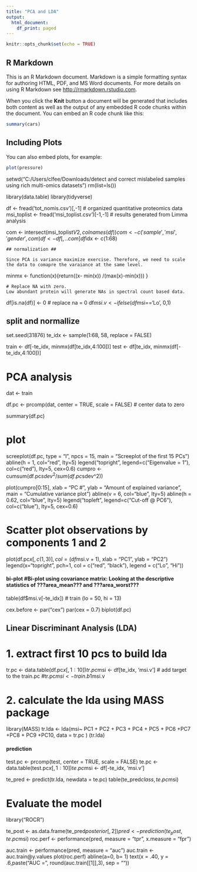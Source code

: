 ---
title: "PCA and LDA"
output:
  html_document:
    df_print: paged
---

```{r setup, include=FALSE}
knitr::opts_chunk$set(echo = TRUE)
```

## R Markdown

This is an R Markdown document. Markdown is a simple formatting syntax for authoring HTML, PDF, and MS Word documents. For more details on using R Markdown see <http://rmarkdown.rstudio.com>.

When you click the **Knit** button a document will be generated that includes both content as well as the output of any embedded R code chunks within the document. You can embed an R code chunk like this:

```{r cars}
summary(cars)
```

## Including Plots

You can also embed plots, for example:

```{r pressure, echo=FALSE}
plot(pressure)
```

setwd("C:/Users/clfee/Downloads/detect and correct mislabeled samples using rich multi-omics datasets")
rm(list=ls())

library(data.table)
library(tidyverse)

df          <- fread('tot_nomis.csv')[,-1]     # organized quantitative proteomics data
msi_toplist <- fread('msi_toplist.csv')[-1,-1] # results generated from Limma analysis


com     <- intersect(msi_toplist$V2,colnames(df)) 
com     <- c('sample','msi','gender',com)
df      <- df[, ..com]
df$idx  <- c(1:68)
    
```
## normalization ##

Since PCA is variance maximize exercise. Therefore, we need to scale the data to comapre the varaiance at the same level.
```
minmx <- function(x){return((x- min(x)) /(max(x)-min(x)))  }

```
# Replace NA with zero. 
Low abundant protein will generate NAs in spectral count based data.
```
df[is.na(df)] <- 0  # replace na = 0
df$msi.v      <- ifelse(df$msi=='Lo', 0,1) 


## split and normallize
set.seed(31876)
te_idx <- sample(1:68, 58, replace = FALSE)

train  <- df[-te_idx, minmx(df[te_idx,4:100])]
test   <- df[te_idx, minmx(df[-te_idx,4:100])]


# PCA analysis #
dat <- train

df.pc <- prcomp(dat, center = TRUE, scale = FALSE) # center data to zero

summary(df.pc)

# plot
screeplot(df.pc, type = "l", npcs = 15, main = "Screeplot of the first 15 PCs")
abline(h = 1, col="red", lty=5)
legend("topright", legend=c("Eigenvalue = 1"),
       col=c("red"), lty=5, cex=0.6)
cumpro <- cumsum(df.pc$sdev^2 / sum(df.pc$sdev^2))

plot(cumpro[0:15], xlab = "PC #", ylab = "Amount of explained variance", main = "Cumulative variance plot")
abline(v = 6, col="blue", lty=5)
abline(h = 0.62, col="blue", lty=5)
legend("topleft", legend=c("Cut-off @ PC6"),
       col=c("blue"), lty=5, cex=0.6)

# Scatter plot observations by components 1 and 2

plot(df.pc$x[, c(1, 3)], col = (df$msi.v + 1), 
     xlab = "PC1", ylab = "PC2")
legend(x="topright", pch=1, col = c("red", "black"), legend = c("Lo", "Hi"))

#### bi-plot #Bi-plot using covariance matrix: Looking at the descriptive statistics of ???area_mean??? and ???area_worst???
table(df$msi.v[-te_idx]) # train (lo = 50, hi = 13)

cex.before <- par("cex")
par(cex = 0.7)
biplot(df.pc)

## Linear Discriminant Analysis (LDA) ##

# 1. extract first 10 pcs to build lda

tr.pc     <- data.table(df.pc$x[,1:10])
tr.pc$msi <- df[te_idx, 'msi.v'] # add target to the train.pc
#tr.pc$msi <- train.b1$msi.v

# 2. calculate the lda using MASS package

library(MASS)
tr.lda <- lda(msi~ PC1 + PC2 + PC3 + PC4 + PC5 + PC6 +PC7 +PC8 
              + PC9 +PC10, data = tr.pc )
(tr.lda)

#### prediction

test.pc <- prcomp(test, center = TRUE, scale = FALSE)
te.pc     <- data.table(test.pc$x[,1:10])
te.pc$msi <- df[-te_idx, 'msi.v']     

te_pred <- predict(tr.lda, newdata = te.pc)
table(te_pred$class, te.pc$msi)

# Evaluate the model

library("ROCR")

te_post   <- as.data.frame(te_pred$posterior[,2])
pred      <- prediction(te_post, te.pc$msi)
roc.perf  <- performance(pred, measure = "tpr", x.measure = "fpr")

auc.train <- performance(pred, measure = "auc")
auc.train <- auc.train@y.values
plot(roc.perf)
abline(a=0, b= 1)
text(x = .40, y = .6,paste("AUC = ", round(auc.train[[1]],3), sep = ""))


